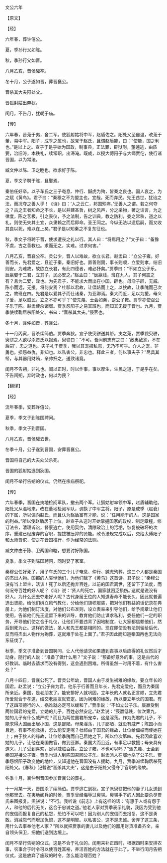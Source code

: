 

文公六年

【原文】

【经】

六年春，葬许僖公。

夏，季孙行父如陈。

秋，季孙行父如晋。

八月乙亥，晋侯驩卒。

冬十月，公子遂如晋，葬晋襄公。

晋杀其大夫阳处父。

晋狐射姑出奔狄。

闰月，不告月，犹朝于庙。

【传】

六年春，晋蒐于夷，舍二军。使狐射姑将中军，赵盾佐之。阳处父至自温，改蒐于董，易中军。阳子，成季之属也，故党于赵氏，且谓赵盾能，曰：“使能，国之利也。”是以上之。宣子于是乎始为国政，制事典，正法罪，辟狱刑，董逋逃，由质要，治旧洿，本秩礼，续常职，出滞淹。既成，以授大傅阳子与大师贾佗，使行诸晋国，以为常法。

臧文仲以陈、卫之睦也，欲求好于陈。

夏，季文子聘于陈，且娶焉。

秦伯任好卒。以子车氏之三子奄息、仲行、鍼虎为殉，皆秦之良也。国人哀之，为之赋《黄鸟》。君子曰：“秦穆之不为盟主也，宜哉。死而弃民。先王违世，犹诒之法，而况夺之善人乎！《诗》曰：‘人之云亡，邦国殄瘁。’无善人之谓。若之何夺之？古之王者知命之不长，是以并建圣哲，树之风声，分之采物，著之话言，为之律度，陈之艺极，引之表仪，予之法制，告之训典，教之防利，委之常秩，道之以礼，则使无失其土宜，众隶赖之而后即命。圣王同之。今纵无法以遗后嗣，而又收其良以死，难以在上矣。”君子是以知秦之不复东征也。

秋，季文子将聘于晋，使求遭丧之礼以行。其人曰：“将焉用之？”文子曰：“备豫不虞，古之善教也。求而无之，实难。过求何害。”

八月乙亥，晋襄公卒。灵公少，晋人以难故，欲立长君。赵孟曰：“立公子雍。好善而长，先君爱之，且近于秦。秦旧好也。置善则固，事长则顺，立爱则孝，结旧则安。为难故，故欲立长君，有此四德者，难必抒矣。”贾季曰：“不如立公子乐。辰嬴嬖于二君，立其子，民必安之。”赵孟曰：“辰嬴贱，班在九人，其子何震之有？且为二嬖，淫也。为先君子，不能求大而出在小国，辟也。母淫子辟，无威。陈小而远，无援。将何安焉？杜祁以君故，让偪姞而上之，以狄故，让季隗而己次之，故班在四。先君是以爱其子而仕诸秦，为亚卿焉。秦大而近，足以为援，母义子爱，足以威民，立之不亦可乎？”使先蔑、士会如秦，逆公子雍。贾季亦使召公子乐于陈。赵孟使杀诸郫。贾季怨阳子之易其班也，而知其无援于晋也。九月，贾季使续鞫居杀阳处父。书曰：“晋杀其大夫。”侵官也。

冬十月，襄仲如晋，葬襄公。

十一月丙寅，晋杀续简伯。贾季奔狄。宣子使臾骈送其帑。夷之蒐，贾季戮臾骈，臾骈之人欲尽杀贾氏以报焉。臾骈曰：“不可。吾闻前志有之曰：‘敌惠敌怨，不在后嗣’，忠之道也。夫子礼于贾季，我以其宠报私怨，无乃不可乎。介人之宠，非勇也。损怨益仇，非知也。以私害公，非忠也。释此三者，何以事夫子？”尽具其帑，与其器用财贿，亲帅扞之，送致诸竟。

闰月不告朔，非礼也。闰以正时，时以作事，事以厚生，生民之道，于是乎在矣。不告闰朔，弃时政也，何以为民？

【翻译】

【经】

流年春季，安葬许僖公。

夏季，季文子到陈国聘问。

秋季，季文子到晋国。

八月乙亥，晋侯驩去世。

冬季十月，公子遂到晋国，安葬晋襄公。

晋国将自己的大夫处父杀死。

晋国的狐射姑逃到狄国。

闰月不举行告朔的仪式，仍然在宗庙祭祀。

【传】

六年春季，晋国在夷地检阅军队，撤去两个军。让狐姑射率领中军，赵盾辅助他。阳处父从温地来，改在董地检阅军队，调换了中军主将。阳子，原是成季（赵衰）的下属，所以偏向赵氏，而且认为赵盾富有才能，说：“任用能干的人，这是国家的利益。”所以使赵盾居于上位。赵宣子从这时开始掌握国家的政权，制定章程，修订法令，清理诉讼，督察逃亡，使用契约，清除政治上的污垢，恢复被破坏的次序，重建已经废弃的官职，提拔被压抑的贤能。政令法规完成以后，交给太傅阳子和太师贾佗，使之在晋国推行，作为经常的法则。

臧文仲由于陈、卫两国和睦，想要讨好陈国。

夏季，季文子到陈国聘问，同时娶了家室。

秦穆公任好死了，用子车氏的三个儿子奄息、仲行、鍼虎殉葬，这三个人都是秦国的杰出人物。国都的人哀悼他们，为他们赋了《黄鸟》这首诗。君子说：“秦穆公没有当上盟主，活该！死了以后还抛弃百姓。以前的国君离世，还留下了法度，而何况夺百姓的好人呢？《诗》说：‘贤人的死亡，国家就困乏损伤。’这就是说没有好人。为什么还去夺走好人呢？古代身居王位的人知道寿命不能长久，因此就普遍选出贤能，给他们树立风气教化，分给他们旗帜服装，把对他们有益的话记录在典册上，为他们制订法度，对他们公布准则，设立表率来引导他们，给予规章让他们使用，告诉他们先王遗留下来的训导，教育他们防止谋求私利，委任他们一定的职务，开导他们使之合于礼仪，让他们不要违背了因地制宜，让大家都信赖他们，然后到死为止。这样的做法，圣人和先王都是相同的。现在即使没有法则留给后代，反而将杰出人物作为殉葬，这就难于处在上面了。”君子因此而知道秦国再也无法向东征伐了。

秋季，季文子准备到晋国聘问，让人代他请求如果遭到丧事以后应得的礼仪然后才动身。随行的人说：“准备了做什么用？”文子说：“预备好意外的事，这是古代的好教训。临时去请求而没有得到，这会遇到困难。所得虽然一时用不着，有什么害处？”

八月十四日，晋襄公死了。晋灵公年幼，晋国人由于发生祸难的缘故，要立年长的国君。赵孟说：“立公子雍为君。他乐于行善而且年长，先君宠爱他，而且为秦国所亲近。秦国，是老朋友了。能安排好人就巩固，立年长的人就名正言顺，立先君所爱就合于孝道，结交老朋友就安定。因为祸难的缘故，所以要立年长的国君。有了这四项德行的人，祸难就必定可以缓和了。”贾季说：“不如立公子乐。辰嬴受到两位国君的宠爱，立她的儿子，百姓必然安定。”赵孟说：“辰嬴低贱，位次第九，她的儿子有什么威严呢？而且为两位国君所宠幸，这是淫荡。作为先君的儿子，不能求得大国而出居小国，这是鄙陋。母亲淫荡，儿子鄙陋，就没有威严；陈国小而且远，有事不能救援，怎么能安定呢？杜祁由于国君的缘故，让位给偪姞而使她在上；由于狄人的缘故，让位给季隗而自己居她之下，所以位次第四。先君因此喜欢她的儿子，让他在秦国做官，做到亚卿。秦国大而且近，有事足以救援；母亲具有道义，儿子受到喜欢，足以威临百姓。立公子雍，不也可以吗？”派先蔑、士会到秦国迎接公子雍。贾季也派人到陈国召回公子乐。赵孟派人在郫地杀了公子乐。贾季怨恨阳子改变他的地位，又知道他在晋国没有人援助。九月，贾季派续鞠居杀死阳处父。《春秋》记载说“晋杀其大夫”，这是由于阳处父侵夺了官职的缘故。

冬季十月，襄仲到晋国参加晋襄公的葬礼。

十一月某一天，晋国杀了续简伯。贾季逃亡到狄。宣子派臾骈把他的妻子儿女送到他那里去。在夷地阅兵的时侯，贾季曾经侮辱过臾骈。臾骈手下的人因此要杀尽贾氏来图报复。臾骈说：“不行。我听说《前志》上有这样的话：‘有惠于人或有怨于人，和他的后代无关，这合于忠诚之道。’他老人家对贾季表示礼貌，我因为受到他的宠信而报复自己的私怨，恐怕不可以吧！因为别人的宠信而去报复，这不是勇敢。消减怨气而增加仇恨，这不是明智。以私害公，这不是忠诚。舍弃了这三条，用什么去事奉他老人家？”所以就把贾季的妻儿以及他们的器用财货准备齐全，亲自领头保卫，把他们送到边境上。

闰月不举行告朔的仪式，这是不合于礼仪的。闰用来补正四时，根据四时来安排农事，农事合于时令可以使百姓富裕，养活百姓的方法就在于此了。不举行闰月告朔仪式，这是放弃了施政的时令，怎么能治理百姓？

